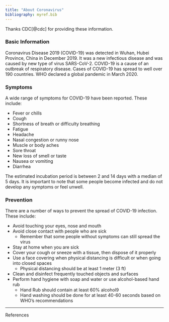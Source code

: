 ```yaml
---
title: "About Coronavirus"
bibliography: myref.bib
---
```


Thanks CDC[@cdc] for providing these information.

### Basic Information

Coronavirus Disease 2019 (COVID-19) was detected in Wuhan, Hubei Province, China in December 2019. It was a new infectious disease and was caused by new type of virus SARS-CoV-2. COVID-19 is a cause of an outbreak of respiratory disease. Cases of COVID-19 has spread to well over 190 countries. WHO declared a global pandemic in March 2020.

### Symptoms

A wide range of symptoms for COVID-19 have been reported. These include:

- Fever or chills  
- Cough  
- Shortness of breath or difficulty breathing
- Fatigue
- Headache
- Nasal congestion or runny nose
- Muscle or body aches
- Sore throat
- New loss of smell or taste
- Nausea or vomiting
- Diarrhea

The estimated incubation period is between 2 and 14 days with a median of 5 days. It is important to note that some people become infected and do not develop any symptoms or feel unwell.

### Prevention

There are a number of ways to prevent the spread of COVID-19 infection. These include:

- Avoid touching your eyes, nose and mouth
- Avoid close contact with people who are sick
  - Remember that some people without symptoms can still spread the virus
- Stay at home when you are sick
- Cover your cough or sneeze with a tissue, then dispose of it properly
- Use a face covering when physical distancing is difficult or when going into closed spaces
  - Physical distancing should be at least 1 meter (3 ft)
- Clean and disinfect frequently touched objects and surfaces
- Perform hand hygiene with soap and water or use alcohol-based hand rub
  - Hand Rub should contain at least 60% alcohol9
  - Hand washing should be done for at least 40-60 seconds based on WHO’s recommendations

*  *  *  *
References